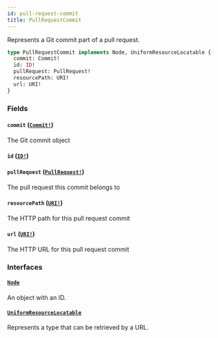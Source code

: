 ```yaml
---
id: pull-request-commit
title: PullRequestCommit
---
```


Represents a Git commit part of a pull request.

```graphql
type PullRequestCommit implements Node, UniformResourceLocatable {
  commit: Commit!
  id: ID!
  pullRequest: PullRequest!
  resourcePath: URI!
  url: URI!
}
```

### Fields

#### `commit` ([`Commit!`](/docs/api/objects/commit))

The Git commit object

#### `id` ([`ID!`](/docs/api/scalars/id))

#### `pullRequest` ([`PullRequest!`](/docs/api/objects/pull-request))

The pull request this commit belongs to

#### `resourcePath` ([`URI!`](/docs/api/scalars/uri))

The HTTP path for this pull request commit

#### `url` ([`URI!`](/docs/api/scalars/uri))

The HTTP URL for this pull request commit

### Interfaces

#### [`Node`](/docs/api/interfaces/node)

An object with an ID.

#### [`UniformResourceLocatable`](/docs/api/interfaces/uniform-resource-locatable)

Represents a type that can be retrieved by a URL.
